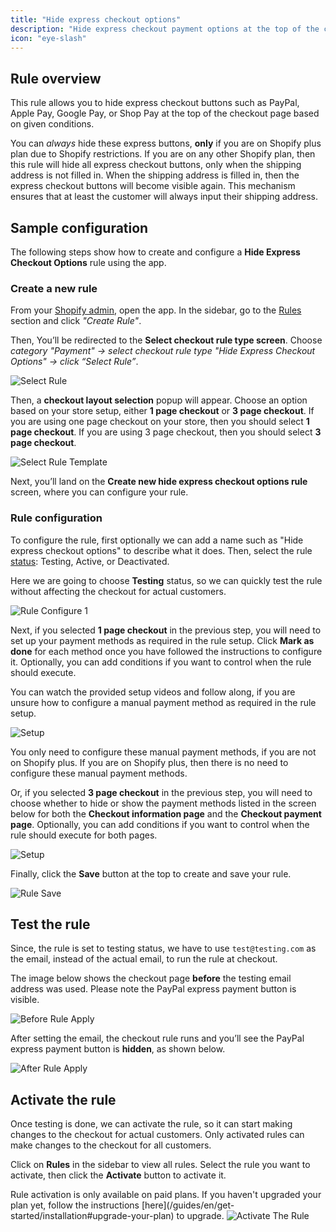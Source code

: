 ```yaml
---
title: "Hide express checkout options"
description: "Hide express checkout payment options at the top of the checkout page."
icon: "eye-slash"
---
```


## Rule overview

This rule allows you to hide express checkout buttons such as PayPal, Apple Pay, Google Pay, or Shop Pay at the top of the checkout page based on given conditions.

<Warning>
  You can <i>always</i> hide these express buttons, <b>only</b> if you are on
  Shopify plus plan due to Shopify restrictions. If you are on any other Shopify
  plan, then this rule will hide all express checkout buttons, only when the
  shipping address is not filled in. When the shipping address is filled in,
  then the express checkout buttons will become visible again. This mechanism
  ensures that at least the customer will always input their shipping address.
</Warning>

## Sample configuration

The following steps show how to create and configure a **Hide Express Checkout Options** rule using the app.

### Create a new rule

From your [Shopify admin](/guides/en/get-started/installation#go-to-the-app), open the app. In the sidebar, go to the [Rules](/guides/en/get-started/quickstart#create-a-sample-rule) section and click _"Create Rule"_.

Then, You’ll be redirected to the **Select checkout rule type screen**. Choose _category "Payment" → select checkout rule type "Hide Express Checkout Options" → click “Select Rule”_.

<img
  src="/images/essentials/payment/select-hide-express-checkout-options.webp"
  alt="Select Rule"
/>

Then, a **checkout layout selection** popup will appear. Choose an option based on your store setup, either **1 page checkout** or **3 page checkout**. If you are using one page checkout on your store, then you should select **1 page checkout**. If you are using 3 page checkout, then you should select **3 page checkout**.

<img
  src="/images/essentials/payment/select-rule-template-hide-express-checkout-options.webp"
  alt="Select Rule Template"
/>

Next, you’ll land on the **Create new hide express checkout options rule** screen, where you can configure your rule.

### Rule configuration

To configure the rule, first optionally we can add a name such as "Hide express checkout options" to describe what it does. Then, select the rule [status](/guides/en/get-started/concepts#status): Testing, Active, or Deactivated.

Here we are going to choose **Testing** status, so we can quickly test the rule without affecting the checkout for actual customers.

<img
  src="/images/essentials/payment/rule-configure-1-hide-express-checkout-options.webp"
  alt="Rule Configure 1"
/>

Next, if you selected **1 page checkout** in the previous step, you will need to set up your payment methods as required in the rule setup. Click **Mark as done** for each method once you have followed the instructions to configure it. Optionally, you can add conditions if you want to control when the rule should execute.

<Note>
  You can watch the provided setup videos and follow along, if you are unsure
  how to configure a manual payment method as required in the rule setup.
</Note>

<img
  src="/images/essentials/payment/setup-hide-payment-methods-options.webp"
  alt="Setup"
/>

<Info>
  You only need to configure these manual payment methods, if you are not on
  Shopify plus. If you are on Shopify plus, then there is no need to configure
  these manual payment methods.
</Info>

Or, if you selected **3 page checkout** in the previous step, you will need to choose whether to hide or show the payment methods listed in the screen below for both the **Checkout information page** and the **Checkout payment page**. Optionally, you can add conditions if you want to control when the rule should execute for both pages.

<img
  src="/images/essentials/payment/setup-3-page-checkout-hide-express-checkout-options.webp"
  alt="Setup"
/>

Finally, click the <b>Save</b> button at the top to create and save your rule.

<img src="/images/shared/save-rule.webp" alt="Rule Save" />

## Test the rule

Since, the rule is set to testing status, we have to use `test@testing.com` as the email, instead of the actual email, to run the rule at checkout.

<Warning>
  The image below shows the checkout page <b>before</b> the testing email
  address was used. Please note the PayPal express payment button is visible.
</Warning>

<img
  src="/images/essentials/payment/before-rule-apply-hide-express-checkout-options.webp"
  alt="Before Rule Apply"
/>

After setting the email, the checkout rule runs and you’ll see the PayPal express payment button is **hidden**, as shown below.

<img
  src="/images/essentials/payment/after-rule-apply-hide-express-checkout-options.webp"
  alt="After Rule Apply"
/>

## Activate the rule

Once testing is done, we can activate the rule, so it can start making changes to the checkout for actual customers. Only activated rules can make changes to the checkout for all customers.

Click on **Rules** in the sidebar to view all rules. Select the rule you want to activate, then click the **Activate** button to activate it.

<Warning>
  Rule activation is only available on paid plans. If you haven't upgraded your
  plan yet, follow the instructions
  [here](/guides/en/get-started/installation#upgrade-your-plan) to upgrade.
</Warning>
<img
  src="/images/essentials/payment/activate-the-rule-hide-express-checkout-options.webp"
  alt="Activate The Rule"
/>
